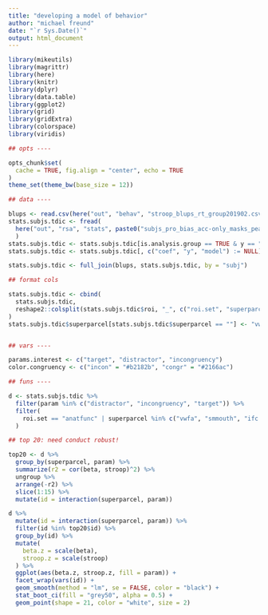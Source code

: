 ```yaml
---
title: "developing a model of behavior"
author: "michael freund"
date: "`r Sys.Date()`"
output: html_document
---
```



```r

library(mikeutils)
library(magrittr)
library(here)
library(knitr)
library(dplyr)
library(data.table)
library(ggplot2)
library(grid)
library(gridExtra)
library(colorspace)
library(viridis)

## opts ----

opts_chunk$set(
  cache = TRUE, fig.align = "center", echo = TRUE
)
theme_set(theme_bw(base_size = 12))

## data ----

blups <- read.csv(here("out", "behav", "stroop_blups_rt_group201902.csv"), stringsAsFactors = FALSE)
stats.subjs.tdic <- fread(
  here("out", "rsa", "stats", paste0("subjs_pro_bias_acc-only_masks_pearson_residual_glm-tdic.csv"))
  )
stats.subjs.tdic <- stats.subjs.tdic[is.analysis.group == TRUE & y == "rank", ]  ## EXCLUDE HELD OUT SUBJECTS!
stats.subjs.tdic <- stats.subjs.tdic[, c("coef", "y", "model") := NULL]  ## remove useless cols

stats.subjs.tdic <- full_join(blups, stats.subjs.tdic, by = "subj")

## format cols

stats.subjs.tdic <- cbind(
  stats.subjs.tdic,
  reshape2::colsplit(stats.subjs.tdic$roi, "_", c("roi.set", "superparcel"))
)
stats.subjs.tdic$superparcel[stats.subjs.tdic$superparcel == ""] <- "vwfa"


## vars ----

params.interest <- c("target", "distractor", "incongruency")
color.congruency <- c("incon" = "#b2182b", "congr" = "#2166ac")

## funs ----


```



```r

d <- stats.subjs.tdic %>% 
  filter(param %in% c("distractor", "incongruency", "target")) %>%
  filter(
    roi.set == "anatfunc" | superparcel %in% c("vwfa", "smmouth", "ifc.L", "ifc.R", "ins.L", "ins.R")
  )

## top 20: need conduct robust!

top20 <- d %>%
  group_by(superparcel, param) %>%
  summarize(r2 = cor(beta, stroop)^2) %>%
  ungroup %>%
  arrange(-r2) %>%
  slice(1:15) %>%
  mutate(id = interaction(superparcel, param))

d %>% 
  mutate(id = interaction(superparcel, param)) %>%
  filter(id %in% top20$id) %>%
  group_by(id) %>%
  mutate(
    beta.z = scale(beta), 
    stroop.z = scale(stroop)
  ) %>%
  ggplot(aes(beta.z, stroop.z, fill = param)) +
  facet_wrap(vars(id)) +
  geom_smooth(method = "lm", se = FALSE, color = "black") +
  stat_boot_ci(fill = "grey50", alpha = 0.5) +
  geom_point(shape = 21, color = "white", size = 2)
  


  
```

